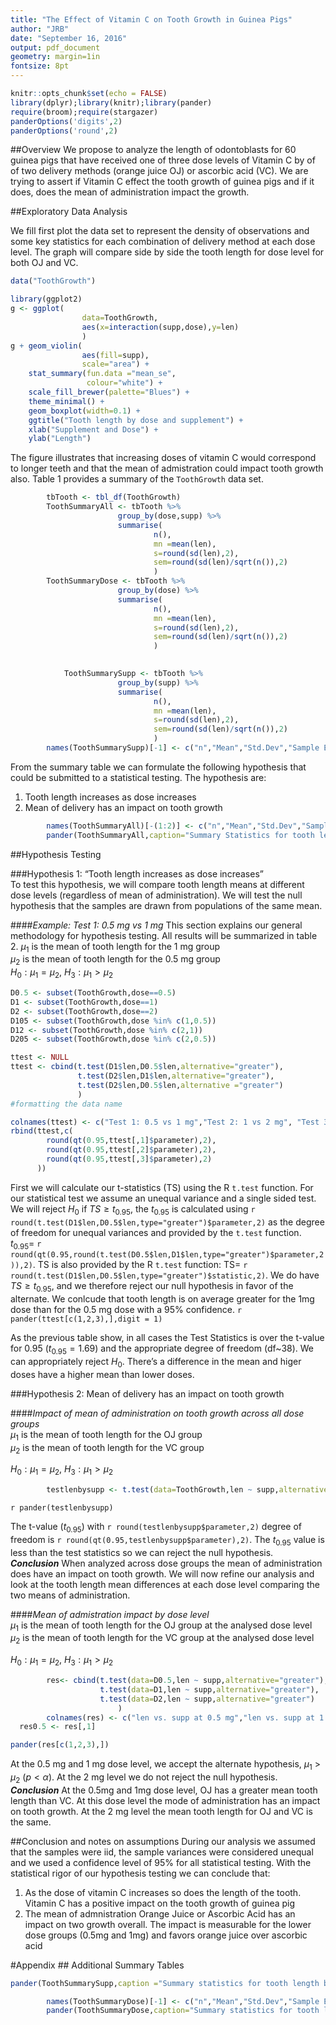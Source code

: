```yaml
---
title: "The Effect of Vitamin C on Tooth Growth in Guinea Pigs"
author: "JRB"
date: "September 16, 2016"
output: pdf_document
geometry: margin=1in
fontsize: 8pt
---
```


```r
knitr::opts_chunk$set(echo = FALSE)
library(dplyr);library(knitr);library(pander)
require(broom);require(stargazer)
panderOptions('digits',2)
panderOptions('round',2)
```

##Overview
We propose to analyze the length of odontoblasts for 60 guinea pigs that have received one of three dose levels of Vitamin C by of of two delivery methods (orange juice OJ) or ascorbic acid (VC). We are trying to assert if Vitamin C effect the tooth growth of guinea pigs and if it does, does the mean of administration impact the growth.   

##Exploratory Data Analysis 

We fill first plot the data set to represent the density of observations and some key statistics for each combination of delivery method at each dose level. The graph will compare side by side the tooth length for dose level for both OJ and VC. 


```r
data("ToothGrowth")

library(ggplot2)
g <- ggplot(
                data=ToothGrowth,
                aes(x=interaction(supp,dose),y=len)
                )
g + geom_violin(
                aes(fill=supp),
                scale="area") + 
    stat_summary(fun.data ="mean_se",
                 colour="white") + 
    scale_fill_brewer(palette="Blues") + 
    theme_minimal() + 
    geom_boxplot(width=0.1) +
    ggtitle("Tooth length by dose and supplement") +
    xlab("Supplement and Dose") +
    ylab("Length")
```
The figure illustrates that increasing doses of vitamin C would correspond to 
longer teeth and that the mean of admistration could impact tooth growth also.
Table 1 provides a summary of the `ToothGrowth` data set.
```r
        tbTooth <- tbl_df(ToothGrowth)
        ToothSummaryAll <- tbTooth %>% 
                        group_by(dose,supp) %>% 
                        summarise( 
                                n(),
                                mn =mean(len),
                                s=round(sd(len),2),
                                sem=round(sd(len)/sqrt(n()),2)
                                )
        ToothSummaryDose <- tbTooth %>% 
                        group_by(dose) %>% 
                        summarise( 
                                n(),
                                mn =mean(len),
                                s=round(sd(len),2),
                                sem=round(sd(len)/sqrt(n()),2)
                                )
    
```
  
  
```r
            ToothSummarySupp <- tbTooth %>% 
                        group_by(supp) %>% 
                        summarise( 
                                n(),
                                mn =mean(len),
                                s=round(sd(len),2),
                                sem=round(sd(len)/sqrt(n()),2)
                                )
        names(ToothSummarySupp)[-1] <- c("n","Mean","Std.Dev","Sample Error")
```


From the summary table we can formulate the following hypothesis that could be submitted to a statistical testing.
The hypothesis are:  

#. Tooth length increases as dose increases
#. Mean of delivery has an impact on tooth growth 

```r
        names(ToothSummaryAll)[-(1:2)] <- c("n","Mean","Std.Dev","Sample Error")
        pander(ToothSummaryAll,caption="Summary Statistics for tooth length by dose and supplement",alignment=c("center"))
```        

##Hypothesis Testing  

###Hypothesis 1:  "Tooth length increases as dose increases"  
To test this hypothesis, we will compare tooth length means at different dose levels (regardless of mean of administration). We will test the null hypothesis that the samples are drawn from populations of the same mean. 

####*Example: Test 1: 0.5 mg vs 1 mg* 
This section explains our general methodology for hypothesis testing. All results will be summarized in table 2.
$\mu_1$ is the mean of tooth length for the 1 mg group  
$\mu_2$ is the mean of tooth length for the 0.5 mg group  
$H_0: \mu_1=\mu_2$, $H_3: \mu_1>\mu_2$    
```r

D0.5 <- subset(ToothGrowth,dose==0.5)
D1 <- subset(ToothGrowth,dose==1)
D2 <- subset(ToothGrowth,dose==2)
D105 <- subset(ToothGrowth,dose %in% c(1,0.5))
D12 <- subset(ToothGrowth,dose %in% c(2,1))
D205 <- subset(ToothGrowth,dose %in% c(2,0.5))

ttest <- NULL
ttest <- cbind(t.test(D1$len,D0.5$len,alternative="greater"),
               t.test(D2$len,D1$len,alternative="greater"),
               t.test(D2$len,D0.5$len,alternative ="greater")
               )
#formatting the data name

colnames(ttest) <- c("Test 1: 0.5 vs 1 mg","Test 2: 1 vs 2 mg", "Test 3: 0.5 vs 2 mg")
rbind(ttest,c(
        round(qt(0.95,ttest[,1]$parameter),2),
        round(qt(0.95,ttest[,2]$parameter),2),
        round(qt(0.95,ttest[,3]$parameter),2)
      ))

```
First we will calculate our t-statistics (TS) using the R `t.test` function. For our statistical test we assume an unequal variance and a single sided test. 
We will reject $H_0$ if $TS \geqslant t_{0.95}$, the $t_{0.95}$ is calculated using `r round(t.test(D1$len,D0.5$len,type="greater")$parameter,2)` as the degree of freedom for unequal variances and provided by the `t.test` function. $t_{0.95}=$ `r round(qt(0.95,round(t.test(D0.5$len,D1$len,type="greater")$parameter,2)),2)`. TS is also provided by the R `t.test` function: TS= `r round(t.test(D1$len,D0.5$len,type="greater")$statistic,2)`. We do have $TS \geqslant t_{0.95}$, and we therefore reject our null hypothesis in favor of the alternate. We conlcude that tooth length is on average greater for the 1mg dose than for the 0.5 mg dose with a 95% confidence. 
`r pander(ttest[c(1,2,3),],digit = 1) `

As the previous table show, in all cases the Test Statistics is over the t-value for 0.95 ($t_{0.95}=1.69$) and the appropriate degree of freedom (df~38). We can appropriately reject $H_0$. There's a difference in the mean and higer doses have a higher mean than lower doses.

###Hypothesis 2: Mean of delivery has an impact on tooth growth   

####*Impact of mean of administration on tooth growth across all dose groups*  
$\mu_1$ is the mean of tooth length for the OJ group  
$\mu_2$ is the mean of tooth length for the VC group  

$H_0: \mu_1=\mu_2$, $H_3: \mu_1>\mu_2$  
```r
        testlenbysupp <- t.test(data=ToothGrowth,len ~ supp,alternative="greater")
```
`r pander(testlenbysupp)`  

The t-value ($t_{0.95}$) with `r round(testlenbysupp$parameter,2)` degree of freedom is `r round(qt(0.95,testlenbysupp$parameter),2)`. The $t_{0.95}$ value is less than the test statistics so we can reject the null hypothesis.  
***Conclusion*** When analyzed across dose groups the mean of administration does have an impact on tooth growth. We will now refine our analysis and look at the tooth length mean differences at each dose level comparing the two means of administration.  

####*Mean of admistration impact by dose level*  
$\mu_1$ is the mean of tooth length for the OJ group at the analysed dose level  
$\mu_2$ is the mean of tooth length for the VC group at the analysed dose level 

$H_0: \mu_1=\mu_2$, $H_3: \mu_1>\mu_2$    

```r
        
        res<- cbind(t.test(data=D0.5,len ~ supp,alternative="greater"),
                    t.test(data=D1,len ~ supp,alternative="greater"),
                    t.test(data=D2,len ~ supp,alternative="greater")
                        )
        colnames(res) <- c("len vs. supp at 0.5 mg","len vs. supp at 1 mg","len vs. supp at 2 mg")
  res0.5 <- res[,1]                  
```
```r
pander(res[c(1,2,3),])
```
  

At the 0.5 mg and 1 mg dose level, we accept the alternate hypothesis, $\mu_1$ > $\mu_2$ ($p<\alpha$). At the 2 mg level we do not reject the null hypothesis.  
***Conclusion*** At the 0.5mg and 1mg dose level, OJ has a greater mean tooth length than VC. At this dose level the mode of administration has an impact on tooth growth. At the 2 mg level the mean tooth length for OJ and VC is the same.  

##Conclusion and notes on assumptions
During our analysis we assumed that the samples were iid, the sample variances were considered unequal and we used a confidence level of 95% for all statistical testing. 
With the statistical rigor of our hypothesis testing we can conclude that:  

#. As the dose of vitamin C increases so does the length of the tooth. Vitamin C has a positive impact on the tooth growth of guinea pig  
#. The mean of admnistration Orange Juice or Ascorbic Acid has an impact on two growth overall. The impact is measurable for the lower dose groups (0.5mg and 1mg) and favors orange juice over ascorbic acid  

\newpage
#Appendix
## Additional Summary Tables 


```r
pander(ToothSummarySupp,caption ="Summary statistics for tooth length by supplement",alignment="center") 
```
  


```r
        names(ToothSummaryDose)[-1] <- c("n","Mean","Std.Dev","Sample Error")
        pander(ToothSummaryDose,caption="Summary statistics for tooth length by dose",alignment="center")
```
